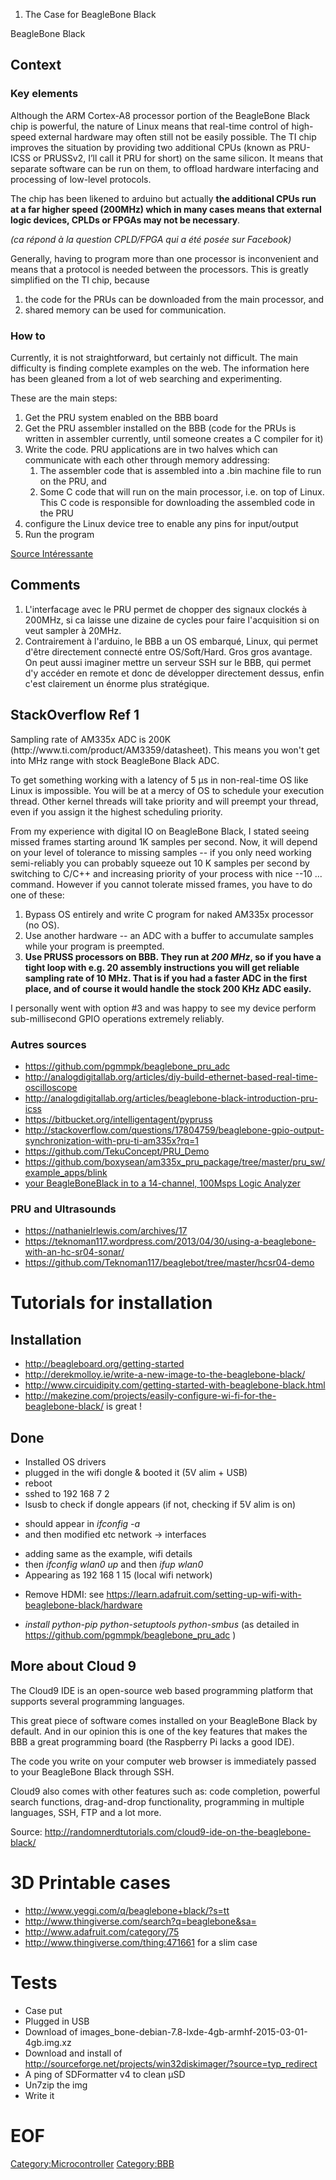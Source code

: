# The Case for BeagleBone Black

BeagleBone Black

== Context  ==
=== Key elements ===
Although the ARM Cortex-A8 processor portion of the BeagleBone Black chip is powerful, the nature of Linux means that real-time control of high-speed external hardware may often still not be easily possible. The TI chip improves the situation by providing two additional CPUs (known as PRU-ICSS or PRUSSv2, I’ll call it PRU for short) on the same silicon. It means that separate software can be run on them, to offload hardware interfacing and processing of low-level protocols.

The chip has been likened to arduino but actually '''the additional CPUs run at a far higher speed (200MHz) which in many cases means that external logic devices, CPLDs or FPGAs may not be necessary'''. 

''(ca répond à la question CPLD/FPGA qui a été posée sur Facebook)''

Generally, having to program more than one processor is inconvenient and means that a protocol is needed between the processors. This is greatly simplified on the TI chip, because 
#the code for the PRUs can be downloaded from the main processor, and 
#shared memory can be used for communication.

=== How to ===
Currently, it is not straightforward, but certainly not difficult. The main difficulty is finding complete examples on the web. The information here has been gleaned from a lot of web searching and experimenting.

These are the main steps:
#Get the PRU system enabled on the BBB board
#Get the PRU assembler installed on the BBB (code for the PRUs is written in assembler currently, until someone creates a C compiler for it)
#Write the code. PRU applications are in two halves which can communicate with each other through memory addressing:
##The assembler code that is assembled into a .bin machine file to run on the PRU, and
##Some C code that will run on the main processor, i.e. on top of Linux. This C code is responsible for downloading the assembled code in the PRU
#configure the Linux device tree to enable any pins for input/output
#Run the program

[[http://www.element14.com/community/community/designcenter/single-board-computers/next-gen_beaglebone//blog/2013/05/22/bbb--working-with-the-pru-icssprussv2|Source Intéressante]]

== Comments ==
# L'interfacage avec le PRU permet de chopper des signaux clockés à 200MHz, si ca laisse une dizaine de cycles pour faire l'acquisition si on veut sampler à 20MHz.
# Contrairement à l'arduino, le BBB a un OS embarqué, Linux, qui permet d'être directement connecté entre OS/Soft/Hard. Gros gros avantage. On peut aussi imaginer mettre un serveur SSH sur le BBB, qui permet d'y accéder en remote et donc de développer directement dessus, enfin c'est clairement un énorme plus stratégique.

== StackOverflow Ref 1 ==
Sampling rate of AM335x ADC is 200K (http://www.ti.com/product/AM3359/datasheet). This means you won't get into MHz range with stock BeagleBone Black ADC.

To get something working with a latency of 5 µs in non-real-time OS like Linux is impossible. You will be at a mercy of OS to schedule your execution thread. Other kernel threads will take priority and will preempt your thread, even if you assign it the highest scheduling priority.

From my experience with digital IO on BeagleBone Black, I stated seeing missed frames starting around 1K samples per second. Now, it will depend on your level of tolerance to missing samples -- if you only need working semi-reliably you can probably squeeze out 10 K samples per second by switching to C/C++ and increasing priority of your process with nice --10 ... command. However if you cannot tolerate missed frames, you have to do one of these:
#Bypass OS entirely and write C program for naked AM335x processor (no OS).
#Use another hardware -- an ADC with a buffer to accumulate samples while your program is preempted.
#'''Use PRUSS processors on BBB. They run at ''200 MHz'', so if you have a tight loop with e.g. 20 assembly instructions you will get reliable sampling rate of 10 MHz. That is if you had a faster ADC in the first place, and of course it would handle the stock 200 KHz ADC easily.'''
I personally went with option #3 and was happy to see my device perform sub-millisecond GPIO operations extremely reliably.

===Autres sources===
*https://github.com/pgmmpk/beaglebone_pru_adc
*http://analogdigitallab.org/articles/diy-build-ethernet-based-real-time-oscilloscope
*http://analogdigitallab.org/articles/beaglebone-black-introduction-pru-icss
*https://bitbucket.org/intelligentagent/pypruss
*http://stackoverflow.com/questions/17804759/beaglebone-gpio-output-synchronization-with-pru-ti-am335x?rq=1
*https://github.com/TekuConcept/PRU_Demo
*https://github.com/boxysean/am335x_pru_package/tree/master/pru_sw/example_apps/blink
*[https://hackaday.com/2015/02/19/turn-your-beagleboneblack-in-to-a-14-channel-100msps-logic-analyzer/|Turn your BeagleBoneBlack in to a 14-channel, 100Msps Logic Analyzer]

===PRU and Ultrasounds===
*https://nathanielrlewis.com/archives/17
*https://teknoman117.wordpress.com/2013/04/30/using-a-beaglebone-with-an-hc-sr04-sonar/
*https://github.com/Teknoman117/beaglebot/tree/master/hcsr04-demo


= Tutorials for installation =
== Installation ==
*http://beagleboard.org/getting-started
*http://derekmolloy.ie/write-a-new-image-to-the-beaglebone-black/
*http://www.circuidipity.com/getting-started-with-beaglebone-black.html
*http://makezine.com/projects/easily-configure-wi-fi-for-the-beaglebone-black/ is great !
== Done ==
*Installed OS drivers
*plugged in the wifi dongle & booted it (5V alim +  USB)
*reboot
*sshed to 192 168 7 2 
*lsusb to check if dongle appears (if not, checking if 5V alim is on)

*should appear in ''ifconfig -a''
*and then modified etc network -> interfaces

*adding same as the example, wifi details
*then ''ifconfig wlan0 up'' and then ''ifup wlan0''
*Appearing as 192 168 1 15 (local wifi network)

*Remove HDMI: see https://learn.adafruit.com/setting-up-wifi-with-beaglebone-black/hardware

* ''install python-pip python-setuptools python-smbus''  (as detailed in https://github.com/pgmmpk/beaglebone_pru_adc )

== More about Cloud 9 ==

The Cloud9 IDE is an open-source web based programming platform that supports several programming languages.

This great piece of software comes installed on your BeagleBone Black by default. And in our opinion this is one of the key features that makes the BBB a great programming board (the Raspberry Pi lacks a good IDE).

The code you write on your computer web browser is immediately passed to your BeagleBone Black through SSH.

Cloud9 also comes with other features such as: code completion, powerful search functions, drag-and-drop functionality, programming in multiple languages, SSH, FTP and a lot more.

Source: http://randomnerdtutorials.com/cloud9-ide-on-the-beaglebone-black/

= 3D Printable cases =

*http://www.yeggi.com/q/beaglebone+black/?s=tt
*http://www.thingiverse.com/search?q=beaglebone&sa=
*http://www.adafruit.com/category/75
*http://www.thingiverse.com/thing:471661 for a slim case


= Tests =
*Case put
*Plugged in USB
*Download of images_bone-debian-7.8-lxde-4gb-armhf-2015-03-01-4gb.img.xz
*Download and install of http://sourceforge.net/projects/win32diskimager/?source=typ_redirect
*A ping of SDFormatter v4 to clean µSD
*Un7zip the img
*Write it

= EOF =

[[Category:Microcontroller]]
[[Category:BBB]]